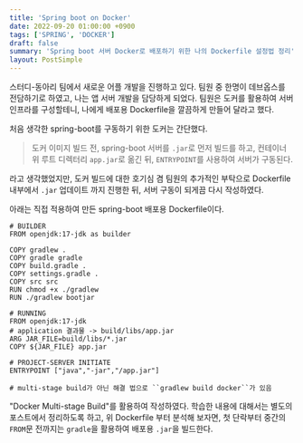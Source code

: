 ```yaml
---
title: 'Spring boot on Docker'
date: 2022-09-20 01:00:00 +0900
tags: ['SPRING', 'DOCKER']
draft: false
summary: 'Spring boot 서버 Docker로 배포하기 위한 나의 Dockerfile 설정법 정리'
layout: PostSimple
---
```

스터디-동아리 팀에서 새로운 어플 개발을 진행하고 있다. 팀원 중 한명이 데브옵스를 전담하기로 하였고, 나는 앱 서버 개발을 담당하게 되었다. 팀원은 도커를 활용하여 서버 인프라를 구성할테니, 나에게 배포용 Dockerfile을 깔끔하게 만들어 달라고 했다.

처음 생각한 spring-boot를 구동하기 위한 도커는 간단했다. 
> 도커 이미지 빌드 전, spring-boot 서버를 ``.jar``로 먼저 빌드를 하고, 컨테이너 위 루트 디렉터리 ``app.jar``로 옮긴 뒤, ``ENTRYPOINT``를 사용하여 서버가 구동된다.

라고 생각했었지만, 도커 빌드에 대한 호기심 겸 팀원의 추가적인 부탁으로 Dockerfile 내부에서 ``.jar`` 업데이트 까지 진행한 뒤, 서버 구동이 되게끔 다시 작성하였다.

아래는 직접 적용하여 만든 spring-boot 배포용 Dockerfile이다.

```Docker
# BUILDER
FROM openjdk:17-jdk as builder

COPY gradlew .
COPY gradle gradle
COPY build.gradle .
COPY settings.gradle .
COPY src src
RUN chmod +x ./gradlew
RUN ./gradlew bootjar

# RUNNING
FROM openjdk:17-jdk
# application 결과물 -> build/libs/app.jar
ARG JAR_FILE=build/libs/*.jar
COPY ${JAR_FILE} app.jar

# PROJECT-SERVER INITIATE
ENTRYPOINT ["java","-jar","/app.jar"]

# multi-stage build가 아닌 해결 법으로 ``gradlew build docker``가 있음
```

"Docker Multi-stage Build"를 활용하여 작성하였다. 학습한 내용에 대해서는 별도의 포스트에서 정리하도록 하고, 위 Dockerfile 부터 분석해 보자면, 첫 단락부터 중간의 ``FROM``문 전까지는 ``gradle``을 활용하여 배포용 ``.jar``을 빌드한다.